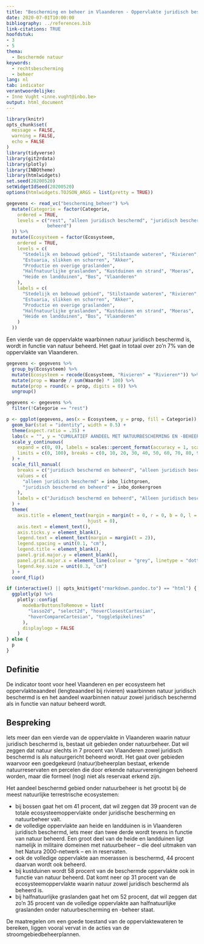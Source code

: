 ```yaml
---
title: "Bescherming en beheer in Vlaanderen - Oppervlakte juridisch beschermd en natuurgericht beheerd"
date: 2020-07-01T10:00:00
bibliography: ../references.bib
link-citations: TRUE
hoofdstuk:
- 3
- 5
thema:
  - Beschermde natuur
keywords:
  - rechtsbescherming
  - beheer
lang: nl
tab: indicator
verantwoordelijke:
- Inne Vught <inne.vught@inbo.be>
output: html_document
---
```


```r
library(knitr)
opts_chunk$set(
  message = FALSE,
  warning = FALSE,
  echo = FALSE
)
library(tidyverse)
library(git2rdata)
library(plotly)
library(INBOtheme)
library(htmlwidgets)
set.seed(20200520)
setWidgetIdSeed(20200520)
options(htmlwidgets.TOJSON_ARGS = list(pretty = TRUE))
```

```r
gegevens <- read_vc("bescherming_beheer") %>%
  mutate(Categorie = factor(Categorie,
    ordered = TRUE,
    levels = c("rest", "alleen juridisch beschermd", "juridisch beschermd en
               beheerd")
  )) %>%
  mutate(Ecosysteem = factor(Ecosysteem,
    ordered = TRUE,
    levels = c(
      "Stedelijk en bebouwd gebied", "Stilstaande wateren", "Rivieren",
      "Estuaria, slikken en schorren", "Akker",
      "Productie en overige graslanden",
      "Halfnatuurlijke graslanden", "Kustduinen en strand", "Moeras",
      "Heide en landduinen", "Bos", "Vlaanderen"
    ),
    labels = c(
      "Stedelijk en bebouwd gebied", "Stilstaande wateren", "Rivieren",
      "Estuaria, slikken en schorren", "Akker",
      "Productie en overige graslanden",
      "Halfnatuurlijke graslanden", "Kustduinen en strand", "Moeras",
      "Heide en landduinen", "Bos", "Vlaanderen"
    )
  ))
```

Een vierde van de oppervlakte waarbinnen natuur juridisch beschermd is, wordt in functie van natuur beheerd.
Het gaat in totaal over zo’n 7% van de oppervlakte van Vlaanderen.

```r
gegevens <- gegevens %>%
  group_by(Ecosysteem) %>%
  mutate(Ecosysteem = recode(Ecosysteem, "Rivieren" = "Rivieren*")) %>%
  mutate(prop = Waarde / sum(Waarde) * 100) %>%
  mutate(prop = round(x = prop, digits = 0)) %>%
  ungroup()

gegevens <- gegevens %>%
  filter(!Categorie == "rest")

p <- ggplot(gegevens, aes(x = Ecosysteem, y = prop, fill = Categorie)) +
  geom_bar(stat = "identity", width = 0.5) +
  theme(aspect.ratio = .35) +
  labs(x = "", y = "CUMULATIEF AANDEEL MET NATUURBESCHERMING EN -BEHEER (%)") +
  scale_y_continuous(
    expand = c(0, 0), labels = scales::percent_format(accuracy = 1, scale = 1),
    limits = c(0, 100), breaks = c(0, 10, 20, 30, 40, 50, 60, 70, 80, 90, 100)
  ) +
  scale_fill_manual(
    breaks = c("juridisch beschermd en beheerd", "alleen juridisch beschermd"),
    values = c(
      "alleen juridisch beschermd" = inbo_lichtgroen,
      "juridisch beschermd en beheerd" = inbo_donkergroen
    ),
    labels = c("Juridisch beschermd en beheerd", "Alleen juridisch beschermd")
  ) +
  theme(
    axis.title = element_text(margin = margin(t = 0, r = 0, b = 0, l = 0),
                              hjust = 0),
    axis.text = element_text(),
    axis.ticks.y = element_blank(),
    legend.text = element_text(margin = margin(t = 2)),
    legend.spacing = unit(0.1, "cm"),
    legend.title = element_blank(),
    panel.grid.major.y = element_blank(),
    panel.grid.major.x = element_line(colour = "grey", linetype = "dotted"),
    legend.key.size = unit(0.3, "cm")
  ) +
  coord_flip()

if (interactive() || opts_knit$get("rmarkdown.pandoc.to") == "html") {
  ggplotly(p) %>%
    plotly::config(
      modeBarButtonsToRemove = list(
        "lasso2d", "select2d", "hoverClosestCartesian",
        "hoverCompareCartesian", "toggleSpikelines"
      ),
      displaylogo = FALSE
    )
} else {
  p
}
```

## Definitie

De indicator toont voor heel Vlaanderen en per ecosysteem het oppervlakteaandeel (lengteaandeel bij rivieren) waarbinnen natuur juridisch beschermd is en het aandeel waarbinnen natuur zowel juridisch beschermd als in functie van natuur beheerd wordt.

## Bespreking

Iets meer dan een vierde van de oppervlakte in Vlaanderen waarin natuur juridisch beschermd is, bestaat uit gebieden onder natuurbeheer.
Dat wil zeggen dat natuur slechts in 7 procent van Vlaanderen zowel juridisch beschermd is als natuurgericht beheerd wordt.
Het gaat over gebieden waarvoor een goedgekeurd (natuur)beheerplan bestaat, erkende natuurreservaten en percelen die door erkende natuurverenigingen beheerd worden, maar die formeel (nog) niet als reservaat erkend zijn. 

Het aandeel beschermd gebied onder natuurbeheer is het grootst bij de meest natuurlijke terrestrische ecosystemen:

+ bij bossen gaat het om 41 procent, dat wil zeggen dat 39 procent van de totale ecosysteemoppervlakte onder juridische bescherming en natuurbeheer valt.
+ de volledige oppervlakte aan heide en landduinen is in Vlaanderen juridisch beschermd, iets meer dan twee derde wordt tevens in functie van natuur beheerd.
Een groot deel van de heide en landduinen ligt namelijk in militaire domeinen met natuurbeheer – die deel uitmaken van het Natura 2000-netwerk – en in reservaten.
+ ook de volledige oppervlakte aan moerassen is beschermd, 44 procent daarvan wordt ook beheerd.
+ bij kustduinen wordt 58 procent van de beschermde oppervlakte ook in functie van natuur beheerd.
Dat komt neer op 31 procent van de ecosysteemoppervlakte waarin natuur zowel juridisch beschermd als beheerd is.
+ bij halfnatuurlijke graslanden gaat het om 52 procent, dat wil zeggen dat zo’n 35 procent van de volledige oppervlakte aan halfnatuurlijke graslanden onder natuurbescherming en -beheer staat.

De maatregelen om een goede toestand van de oppervlaktewateren te bereiken, liggen vooral vervat in de acties van de stroomgebiedbeheerplannen.
